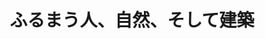 ﻿---
title: "ふるまう人、自然、そして建築"
category: "環境・社会理工学院"
vol: 75
interviewee: "塚本 由晴"
url: "http://www.arch.titech.ac.jp/tsukamoto_lab/about.htm"
tags: ["設計","自然","都市","建築","デザイン"]
pdf: "75-2-tsukamoto.pdf"
career: ""
pdfurl: "75-2-tsukamoto/75-2-tsukamoto.pdf"
preface: "塚本研究室では、建築意匠について研究をしている。建築意匠とは、人や建物、都市のあり方をデザインする学問である。これらのあり方は時代とともに変化するため、人や自然、建築のふるまいを観察することが研究を行う上で重要になる。ゆえに、塚本研究室ではさまざまな都市リサーチやフィールドワークを行っている。その経験をもとに手がけたデザインは、住宅やビルの設計、美術展への出展から都市計画に至るまで、とても幅広い。建築家である塚本先生が目指す建築とは、いったいどんなものなのだろうか。"
---
